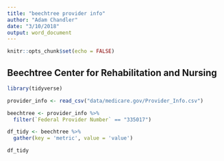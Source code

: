```yaml
---
title: "beechtree provider info"
author: "Adam Chandler"
date: "3/10/2018"
output: word_document
---
```


```r
knitr::opts_chunk$set(echo = FALSE)
```

## Beechtree Center for Rehabilitation and Nursing


```r

library(tidyverse)

provider_info <- read_csv("data/medicare.gov/Provider_Info.csv")

```


```r

beechtree <- provider_info %>%
  filter(`Federal Provider Number` == "335017")

df_tidy <- beechtree %>%
  gather(key = 'metric', value = 'value')

df_tidy

```


